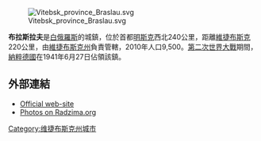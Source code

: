 [[File:Vitebsk_province_Braslau.svg|thumb]]

'''布拉斯拉夫'''是[[白俄羅斯|白俄羅斯]]的城鎮，位於首都[[明斯克|明斯克]]西北240公里，距離[[維捷布斯克|維捷布斯克]]220公里，由[[維捷布斯克州|維捷布斯克州]]負責管轄，2010年人口9,500。[[第二次世界大戰|第二次世界大戰]]期間，[[納粹德國|納粹德國]]在1941年6月27日佔領該鎮。

==外部連結==
* [https://archive.is/20121203075406/http://braslav.vitebsk-region.gov.by/en Official web-site]
* [http://radzima.org/pub/miesta.php?lang=en&miesta_id1=vibrbras Photos on Radzima.org] {{Wayback|url=http://radzima.org/pub/miesta.php?lang=en&miesta_id1=vibrbras |date=20190820094435 }}

{{coord|55|37|N|27|02|E|type:city|display=title}}

{{Vitsebsk Voblast}}
{{Authority control}}
{{Belarus-geo-stub}}
[[Category:维捷布斯克州城市|Category:维捷布斯克州城市]]